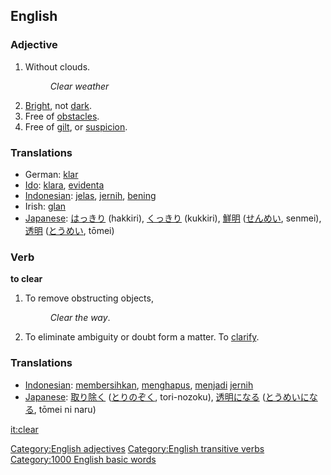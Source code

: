 ==English==
=== Adjective ===

#Without clouds.
#:''Clear weather''
#[[Bright]], not [[dark]].
#Free of [[obstacle|obstacles]].
#Free of [[gilt]], or [[suspicion]].

=== Translations ===
*German: [[klar]]
*[[Ido]]: [[klara]], [[evidenta]]
*[[Indonesian]]: [[jelas]], [[jernih]], [[bening]]
*Irish: [[glan]]
*[[Japanese]]: [[はっきり]] (hakkiri), [[くっきり]] (kukkiri), [[鮮明]] ([[せんめい]], senmei), [[透明]] ([[とうめい]], tōmei)

=== Verb ===

'''to clear'''

#To remove obstructing objects, 
#:''Clear the way''.
#To eliminate ambiguity or doubt form a matter. To [[clarify]].

=== Translations ===
*[[Indonesian]]: [[bersih|membersihkan]], [[hapus|menghapus]], [[jadi|menjadi]] [[jernih]]
*[[Japanese]]: [[取り除く]] ([[とりのぞく]], tori-nozoku), [[透明]]になる ([[とうめい]]になる, tōmei ni naru)

[[Category:English adjectives]]
[[Category:English transitive verbs]]

[[it:clear]]
[[Category:1000 English basic words]]